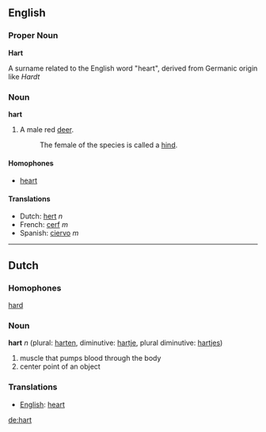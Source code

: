 ==English==
===Proper Noun===
'''Hart'''

A surname related to the English word "heart", derived from Germanic origin like ''Hardt''

===Noun===
'''hart'''

# A male red [[deer]].
#: The female of the species is called a [[hind]].

====Homophones====
*[[heart]]

====Translations====
*Dutch: [[hert]] ''n''
*French: [[cerf]] ''m''
*Spanish: [[ciervo]] ''m''

----
==Dutch==
===Homophones===
[[hard]]
===Noun===

'''hart''' ''n'' (plural: [[harten]], diminutive: [[hartje]], plural diminutive: [[hartjes]])

#muscle that pumps blood through the body
#center point of an object

===Translations===
*[[English]]: [[heart]]

[[de:hart]]